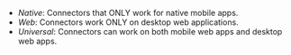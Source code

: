 - _Native_: Connectors that ONLY work for native mobile apps.
- _Web_: Connectors work ONLY on desktop web applications.
- _Universal_: Connectors can work on both mobile web apps and desktop web apps.

